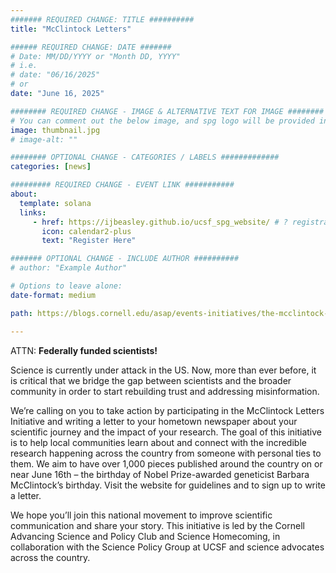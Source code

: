 ```yaml
---
####### REQUIRED CHANGE: TITLE ##########
title: "McClintock Letters"

###### REQUIRED CHANGE: DATE #######
# Date: MM/DD/YYYY or "Month DD, YYYY"
# i.e. 
# date: "06/16/2025"
# or
date: "June 16, 2025"

######## REQUIRED CHANGE - IMAGE & ALTERNATIVE TEXT FOR IMAGE ########
# You can comment out the below image, and spg logo will be provided instead
image: thumbnail.jpg
# image-alt: ""

######## OPTIONAL CHANGE - CATEGORIES / LABELS #############
categories: [news]

######### REQUIRED CHANGE - EVENT LINK ###########
about:
  template: solana
  links: 
     - href: https://ijbeasley.github.io/ucsf_spg_website/ # ? registration / calender 
       icon: calendar2-plus
       text: "Register Here"

####### OPTIONAL CHANGE - INCLUDE AUTHOR ##########
# author: "Example Author"

# Options to leave alone:
date-format: medium

path: https://blogs.cornell.edu/asap/events-initiatives/the-mcclintock-letters/published-mcclintock-letters/

---
```

ATTN: **Federally funded scientists!**

Science is currently under attack in the US. Now, more than ever before, it is critical that we bridge the gap between scientists and the broader community in order to start rebuilding trust and addressing misinformation.

We’re calling on you to take action by participating in the McClintock Letters Initiative and writing a letter to your hometown newspaper about your scientific journey and the impact of your research. The goal of this initiative is to help local communities learn about and connect with the incredible research happening across the country from someone with personal ties to them. We aim to have over 1,000 pieces published around the country on or near June 16th – the birthday of Nobel Prize-awarded geneticist Barbara McClintock’s birthday. Visit the website for guidelines and to sign up to write a letter.

We hope you’ll join this national movement to improve scientific communication and share your story. This initiative is led by the Cornell Advancing Science and Policy Club and Science Homecoming, in collaboration with the Science Policy Group at UCSF and science advocates across the country.

